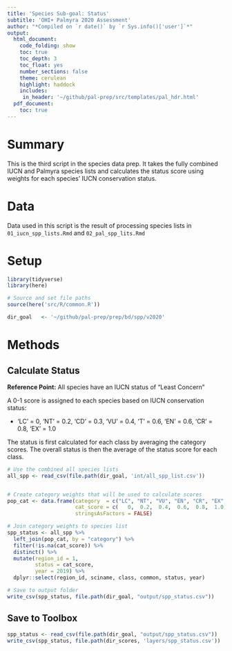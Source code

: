 ```yaml
---
title: 'Species Sub-goal: Status'
subtitle: 'OHI+ Palmyra 2020 Assessment'
author: "*Compiled on `r date()` by `r Sys.info()['user']`*"
output: 
  html_document:
    code_folding: show
    toc: true
    toc_depth: 3 
    toc_float: yes
    number_sections: false
    theme: cerulean
    highlight: haddock
    includes: 
     in_header: '~/github/pal-prep/src/templates/pal_hdr.html' 
  pdf_document:
    toc: true
---
```


# Summary

This is the third script in the species data prep. It takes the fully combined IUCN and Palmyra species lists and calculates the status score using weights for each species' IUCN conservation status.   

# Data 

Data used in this script is the result of processing species lists in `01_iucn_spp_lists.Rmd` and `02_pal_spp_lits.Rmd`  

# Setup 

```r

library(tidyverse)
library(here)

# Source and set file paths
source(here('src/R/common.R'))

dir_goal   <- '~/github/pal-prep/prep/bd/spp/v2020'
```

# Methods

## Calculate Status 

**Reference Point:** All species have an IUCN status of "Least Concern"   

A 0-1 score is assigned to each species based on IUCN conservation status:   
 
  * 'LC' = 0, 'NT' = 0.2, 'CD' = 0.3, 'VU' = 0.4, 'T' = 0.6, 'EN' = 0.6, 'CR' = 0.8, 'EX' = 1.0  

The status is first calculated for each class by averaging the category scores. The overall status is then the average of the status score for each class.  


```r
# Use the combined all species lists
all_spp <- read_csv(file.path(dir_goal, 'int/all_spp_list.csv')) 


# Create category weights that will be used to calculate scores
pop_cat <- data.frame(category  = c("LC", "NT", "VU", "EN", "CR", "EX", "T", "CD", "NE", "DD"), 
                      cat_score = c(   0,  0.2,  0.4,  0.6,  0.8,  1.0, 0.6,  0.3,   NA,  NA),
                      stringsAsFactors = FALSE)

# Join category weights to species list
spp_status <- all_spp %>% 
  left_join(pop_cat, by = "category") %>% 
  filter(!is.na(cat_score)) %>%
  distinct() %>% 
  mutate(region_id = 1,
         status = cat_score,
         year = 2019) %>%
  dplyr::select(region_id, sciname, class, common, status, year) 

# Save to output folder
write_csv(spp_status, file.path(dir_goal, "output/spp_status.csv"))
```


## Save to Toolbox 

```r
spp_status <- read_csv(file.path(dir_goal, "output/spp_status.csv"))
write_csv(spp_status, file.path(dir_scores, 'layers/spp_status.csv'))
```
